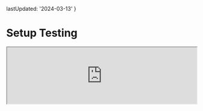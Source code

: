 
  lastUpdated: '2024-03-13'
}

# Setup Testing

<iframe
  width='100%'
  style={{
    aspectRatio: '16 / 9',
  }}
  src='https://www.youtube.com/embed/KHX9KAa8zGk?si=53HWIpboXfJNxgKq'
  title='Reading and Adding Tasks | Todo App with React, TypeScript, TDD | Frontend Hire'
  allow='accelerometer; autoplay; clipboard-write; encrypted-media; gyroscope; picture-in-picture; web-share'
  allowFullScreen
/>

Testing is tedious. Testing is boring. Developers avoid it.

Testing is important. Testing is necessary. Developers need to do it.

Manual testing is expensive and time-consuming. Automated testing is cheap and fast.

Also, there are not a lot of testing tutorials out there, as there are tutorials on how to build a web app.

This causes many developers to avoid testing because they lack understanding of the process and the tools. I wouldn't even say I like testing as a frontend developer. But I have a system that works for me, and I want to share it with you.

But first, we need to set up our tools.

## Vitest

Since we are using Vite, we greatly benefit from a native testing solution, Vitest. You can read more about [Why Vitest here](https://vitest.dev/guide/why.html).

Most companies out there use Jest for testing. Luckily, Vitest is compatible with Jest.

Either way, we need to install Vitest first. Run the following command in your terminal:

<CustomCodeViewer>
```sh
npm install -D vitest
```
</CustomCodeViewer>

Let us test if Vitest is working. The following steps are directly taken from the docs [here](https://vitest.dev/guide/#writing-tests).

<Steps>
### Create a file called `sum.ts` inside the `src` folder. Paste the following code inside it:

<CustomCodeViewer filename="./src/sum.ts">
```ts 
export function sum(a: number, b: number) {
  return a + b;
}
```
</CustomCodeViewer>

### Similarly, create a file called `sum.test.ts` inside the `src` folder. Paste the following code inside it:

<CustomCodeViewer filename="./src/sum.test.ts">
```ts 
import { expect, test } from 'vitest';
import { sum } from './sum';

test('adds 1 + 2 to equal 3', () => {
  expect(sum(1, 2)).toBe(3);
});
```
</CustomCodeViewer>

### Update `package.json` file to include the following script:

<CustomCodeViewer filename="./package.json">
```json {7} 
{
  // Rest of the file omitted for brevity

  "scripts": {
    "dev": "vite",
    "build": "tsc && vite build",
    "test": "vitest",
    "lint": "eslint . --ext ts,tsx --report-unused-disable-directives --max-warnings 0",
    "preview": "vite preview",
    "prepare": "husky install"
  }

  // Rest of the file omitted for brevity
}
```
</CustomCodeViewer>

### Run the following command in your terminal:

<CustomCodeViewer>
```sh
npm run test
```
</CustomCodeViewer>

And then, you should see something like this:
![Sample Test Output](./screenshots/setup-testing-1.webp)

</Steps>

This little test we wrote is called a `unit test`. It is a test that tests a small unit of code. In this case, we are testing the `sum` function.

These kinds of tests are fundamental because they test the small units of code that make up your app.

Also, using a **TDD** (Test Driven Development) approach is more straightforward with unit tests. You can write the unit tests and then the code to pass the tests.

Okay, now that we have Vitest set up. We need one more tool to finish our setup.

## React Testing Library (RTL)

<Callout>
We would first highly recommend: 
- You read the guiding principles of the testing library [here](https://testing-library.com/docs/guiding-principles).
- You read the blog post on __Testing Implementation Details__ by Kent C. Dodds [here](https://kentcdodds.com/blog/testing-implementation-details).
</Callout>

Either way, we need to install RTL to test our React components. Run the following command in your terminal:

<CustomCodeViewer>
```sh
npm install -D @testing-library/react
```
</CustomCodeViewer>

Also, since we use Vitest and not Jest ([read more here](https://testing-library.com/docs/react-testing-library/setup#using-without-jest)), we have to install a test environment called `jsdom`. Run the following command in your terminal:

<CustomCodeViewer>
```sh
npm install -D jsdom
```
</CustomCodeViewer>

## Configuring Vitest and React Testing Library

Now that we have all the tools installed, we must configure them. This is pretty simple; it is usually only done once and never touched again.

But to figure out the actual configuration can be painful. I'd suggest going through the docs at a time when you are not tired and can focus on the task at hand.

The best part about configuring Vitest is using our existing `vite.config.ts` file. We need to add a few lines of code to it.

<CustomCodeViewer filename="./vite.config.ts">
```ts {1, 8-10} 
/// <reference types="vitest" />
import { defineConfig } from 'vite';
import react from '@vitejs/plugin-react';

// https://vitejs.dev/config/
export default defineConfig({
  plugins: [react()],
  test: {
    environment: 'jsdom',
  },
});
```
</CustomCodeViewer>

We got this configuration from the docs [here](https://vitest.dev/config/#configuring-vitest). More configuration and packages might be required, but we will figure that out as needed.

Great, we can now start writing our first actual tests.

At this point, your code should be a good match to the branch of the repository: [4-setup-testing](https://github.com/Frontend-Hire/todo-app-react-tdd-typescript/tree/4-setup-testing)